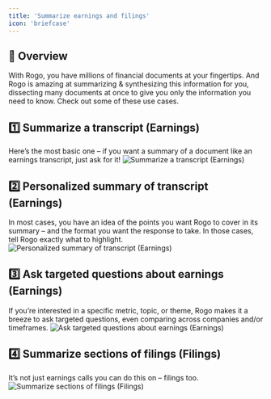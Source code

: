 ```yaml
---
title: 'Summarize earnings and filings'
icon: 'briefcase'
---
```


## 🤖 Overview
With Rogo, you have millions of financial documents at your fingertips. And Rogo is amazing at summarizing & synthesizing this information for you, dissecting many documents at once to give you only the information you need to know. Check out some of these use cases.

## 1️⃣ Summarize a transcript (Earnings)
Here’s the most basic one – if you want a summary of a document like an earnings transcript, just ask for it!
<img
	className="block dark:hidden"
	src="/images/use-case-5-1.png"
	alt="Summarize a transcript (Earnings)"
/>

## 2️⃣ Personalized summary of transcript (Earnings)
In most cases, you have an idea of the points you want Rogo to cover in its summary – and the format you want the response to take. In those cases, tell Rogo exactly what to highlight.
<img
	className="block dark:hidden"
	src="/images/use-case-5-2.png"
	alt="Personalized summary of transcript (Earnings)"
/>

## 3️⃣ Ask targeted questions about earnings (Earnings)
If you’re interested in a specific metric, topic, or theme, Rogo makes it a breeze to ask targeted questions, even comparing across companies and/or timeframes.
<img
	className="block dark:hidden"
	src="/images/use-case-5-3.png"
	alt="Ask targeted questions about earnings (Earnings)"
/>

## 4️⃣ Summarize sections of filings (Filings)
It’s not just earnings calls you can do this on – filings too.
<img
	className="block dark:hidden"
	src="/images/use-case-5-4.png"
	alt="Summarize sections of filings (Filings)"
/>